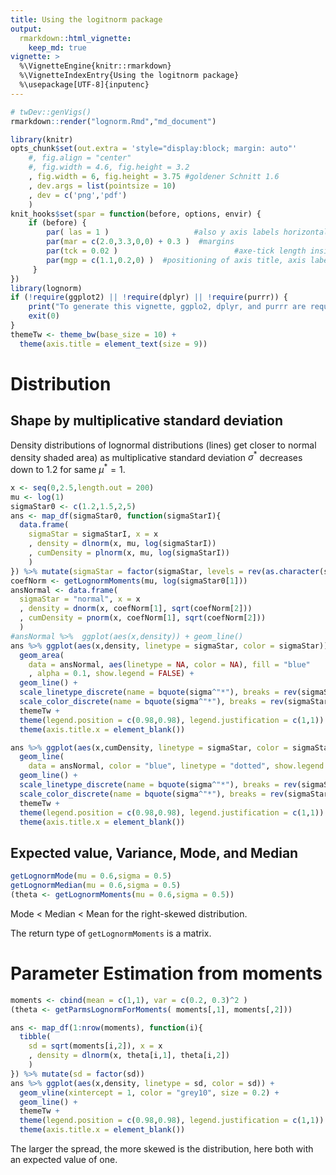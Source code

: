 ```yaml
---
title: Using the logitnorm package
output: 
  rmarkdown::html_vignette: 
    keep_md: true
vignette: >
  %\VignetteEngine{knitr::rmarkdown}
  %\VignetteIndexEntry{Using the logitnorm package}
  %\usepackage[UTF-8]{inputenc}
---
```

```r
# twDev::genVigs()
rmarkdown::render("lognorm.Rmd","md_document") 
```

```r
library(knitr)
opts_chunk$set(out.extra = 'style="display:block; margin: auto"'
    #, fig.align = "center"
    #, fig.width = 4.6, fig.height = 3.2
    , fig.width = 6, fig.height = 3.75 #goldener Schnitt 1.6
    , dev.args = list(pointsize = 10)
    , dev = c('png','pdf')
    )
knit_hooks$set(spar = function(before, options, envir) {
    if (before) {
        par( las = 1 )                   #also y axis labels horizontal
        par(mar = c(2.0,3.3,0,0) + 0.3 )  #margins
        par(tck = 0.02 )                          #axe-tick length inside plots             
        par(mgp = c(1.1,0.2,0) )  #positioning of axis title, axis labels, axis
     }
})
library(lognorm) 
if (!require(ggplot2) || !require(dplyr) || !require(purrr)) {
	print("To generate this vignette, ggplo2, dplyr, and purrr are required.")
	exit(0)
}
themeTw <- theme_bw(base_size = 10) + 
  theme(axis.title = element_text(size = 9))
```

# Distribution
## Shape by multiplicative standard deviation

Density distributions of lognormal distributions (lines) 
get closer to normal density 
shaded area) as multiplicative standard deviation $\sigma^*$ decreases 
down to 1.2 for	same $\mu^* = 1$.

```r
x <- seq(0,2.5,length.out = 200)
mu <- log(1)
sigmaStar0 <- c(1.2,1.5,2,5)
ans <- map_df(sigmaStar0, function(sigmaStarI){
  data.frame(
    sigmaStar = sigmaStarI, x = x
    , density = dlnorm(x, mu, log(sigmaStarI))
    , cumDensity = plnorm(x, mu, log(sigmaStarI))
    )
}) %>% mutate(sigmaStar = factor(sigmaStar, levels = rev(as.character(sigmaStar0)) ))
coefNorm <- getLognormMoments(mu, log(sigmaStar0[1]))
ansNormal <- data.frame(
  sigmaStar = "normal", x = x
  , density = dnorm(x, coefNorm[1], sqrt(coefNorm[2]))
  , cumDensity = pnorm(x, coefNorm[1], sqrt(coefNorm[2]))
  )
#ansNormal %>%  ggplot(aes(x,density)) + geom_line()
ans %>% ggplot(aes(x,density, linetype = sigmaStar, color = sigmaStar)) + 
  geom_area(
    data = ansNormal, aes(linetype = NA, color = NA), fill = "blue"
    , alpha = 0.1, show.legend = FALSE) +
  geom_line() +
  scale_linetype_discrete(name = bquote(sigma^"*"), breaks = rev(sigmaStar0)) +
  scale_color_discrete(name = bquote(sigma^"*"), breaks = rev(sigmaStar0)) +
  themeTw +
  theme(legend.position = c(0.98,0.98), legend.justification = c(1,1)) +
  theme(axis.title.x = element_blank())
```

```r
ans %>% ggplot(aes(x,cumDensity, linetype = sigmaStar, color = sigmaStar)) + 
  geom_line(
    data = ansNormal, color = "blue", linetype = "dotted", show.legend = FALSE) +
  geom_line() +
  scale_linetype_discrete(name = bquote(sigma^"*"), breaks = rev(sigmaStar0)) +
  scale_color_discrete(name = bquote(sigma^"*"), breaks = rev(sigmaStar0)) +
  themeTw +
  theme(legend.position = c(0.98,0.98), legend.justification = c(1,1)) +
  theme(axis.title.x = element_blank())
```

## Expected value, Variance, Mode, and Median

```r
getLognormMode(mu = 0.6,sigma = 0.5)
getLognormMedian(mu = 0.6,sigma = 0.5)
(theta <- getLognormMoments(mu = 0.6,sigma = 0.5))
```
Mode < Median < Mean for the right-skewed distribution.

The return type of `getLognormMoments` is a matrix.


# Parameter Estimation from moments

```r
moments <- cbind(mean = c(1,1), var = c(0.2, 0.3)^2 )
(theta <- getParmsLognormForMoments( moments[,1], moments[,2]))
```

```r
ans <- map_df(1:nrow(moments), function(i){
  tibble(
    sd = sqrt(moments[i,2]), x = x
    , density = dlnorm(x, theta[i,1], theta[i,2])
    )
}) %>% mutate(sd = factor(sd)) 
ans %>% ggplot(aes(x,density, linetype = sd, color = sd)) + 
  geom_vline(xintercept = 1, color = "grey10", size = 0.2) +
  geom_line() +
  themeTw +
  theme(legend.position = c(0.98,0.98), legend.justification = c(1,1)) +
  theme(axis.title.x = element_blank())

```

The larger the spread, the more skewed is the distribution, here both with
an expected value of one.
